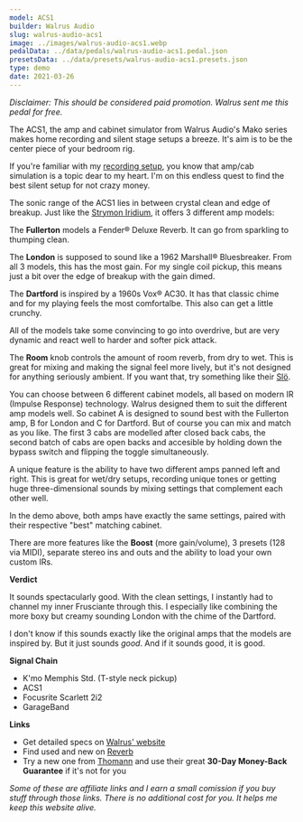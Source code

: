 ```yaml
---
model: ACS1
builder: Walrus Audio
slug: walrus-audio-acs1
image: ../images/walrus-audio-acs1.webp
pedalData: ../data/pedals/walrus-audio-acs1.pedal.json
presetsData: ../data/presets/walrus-audio-acs1.presets.json
type: demo
date: 2021-03-26
---
```


_Disclaimer: This should be considered paid promotion. Walrus sent me this pedal for free._

The ACS1, the amp and cabinet simulator from Walrus Audio's Mako series makes home recording and silent stage setups a breeze. It's aim is to be the center piece of your bedroom rig.

If you're familiar with my [recording setup](/posts/recording-setup), you know that amp/cab simulation is a topic dear to my heart. I'm on this endless quest to find the best silent setup for not crazy money.

The sonic range of the ACS1 lies in between crystal clean and edge of breakup. Just like the [Strymon Iridium](/demos/strymon-iridium), it offers 3 different amp models:

The **Fullerton** models a Fender® Deluxe Reverb. It can go from sparkling to thumping clean.

The **London** is supposed to sound like a 1962 Marshall® Bluesbreaker. From all 3 models, this has the most gain. For my single coil pickup, this means just a bit over the edge of breakup with the gain dimed.

The **Dartford** is inspired by a 1960s Vox® AC30. It has that classic chime and for my playing feels the most comfortalbe. This also can get a little crunchy.

All of the models take some convincing to go into overdrive, but are very dynamic and react well to harder and softer pick attack.

The **Room** knob controls the amount of room reverb, from dry to wet. This is great for mixing and making the signal feel more lively, but it's not designed for anything seriously ambient. If you want that, try something like their [Slö](/demos/walrus-audio-slo).

You can choose between 6 different cabinet models, all based on modern IR (Impulse Response) technology. Walrus designed them to suit the different amp models well. So cabinet A is designed to sound best with the Fullerton amp, B for London and C for Dartford. But of course you can mix and match as you like. The first 3 cabs are modelled after closed back cabs, the second batch of cabs are open backs and accesible by holding down the bypass switch and flipping the toggle simultaneously.

A unique feature is the ability to have two different amps panned left and right. This is great for wet/dry setups, recording unique tones or getting huge three-dimensional sounds by mixing settings that complement each other well.

In the demo above, both amps have exactly the same settings, paired with their respective "best" matching cabinet.

There are more features like the **Boost** (more gain/volume), 3 presets (128 via MIDI), separate stereo ins and outs and the ability to load your own custom IRs.

**Verdict**

It sounds spectacularly good. With the clean settings, I instantly had to channel my inner Frusciante through this. I especially like combining the more boxy but creamy sounding London with the chime of the Dartford.

I don't know if this sounds exactly like the original amps that the models are inspired by. But it just sounds _good_. And if it sounds good, it is good.

**Signal Chain**

- K'mo Memphis Std. (T-style neck pickup)
- ACS1
- Focusrite Scarlett 2i2
- GarageBand

**Links**

- Get detailed specs on [Walrus' website](https://www.walrusaudio.com/products/mako-series-acs1-amp-cab-simulator)
- Find used and new on [Reverb](https://reverb.grsm.io/loopydemos-walrus-audio-acs1)
- Try a new one from [Thomann](https://www.thomann.de/intl/walrus_audio_acs_1_ampcab_simulator.htm?partner_id=15606) and use their great **30-Day Money-Back Guarantee** if it's not for you

_Some of these are affiliate links and I earn a small comission if you buy stuff through those links. There is no additional cost for you. It helps me keep this website alive._
